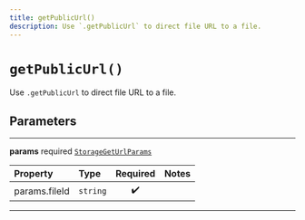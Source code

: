 ```yaml
---
title: getPublicUrl()
description: Use `.getPublicUrl` to direct file URL to a file.
---
```


# `getPublicUrl()`

Use `.getPublicUrl` to direct file URL to a file.

## Parameters

---

**params** <span className="optional-status">required</span> [`StorageGetUrlParams`](/reference/javascript/storage/types/storage-get-url-params)

| Property                                          | Type     | Required | Notes |
| :------------------------------------------------ | :------- | :------: | :---- |
| <span className="light-grey">params.</span>fileId | `string` |    ✔️    |       |

---
